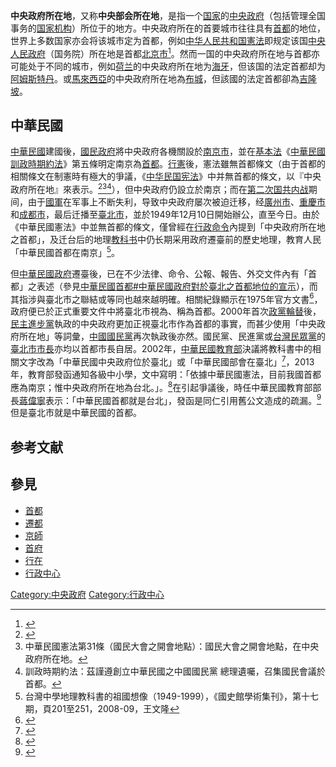 {{distinguish|首都}}

{{Self-contradictory|time=2021-06-09T09:33:05+00:00}}
{{globalize|time=2019-05-05T03:04:56+00:00}}
'''中央政府所在地'''，又称'''中央部会所在地'''，是指一个[[国家|国家]]的[[中央政府|中央政府]]（包括管理全国事务的[[国家机构|国家机构]]）所位于的地方。中央政府所在的首要城市往往具有[[首都|首都]]的地位，世界上多数国家亦会将该城市定为首都，例如[[中华人民共和国憲法|中华人民共和国憲法]]即规定该国[[中华人民共和国国务院|中央人民政府]]（国务院）所在地是首都[[北京市|北京市]]<ref>{{cite web |title=中華人民共和國行政區劃 |quote=在歷史上和習慣上，各省級行政區都有簡稱。省級人民政府駐地稱省會（首府），中央人民政府所在地是首都。北京是中國的首都。 |url=http://www.gov.cn/test/2005-06/15/content_18253.htm |date=2005-06-15 |accessdate=2009-08-13 |website=中國政府網 |archive-date=2010-07-23 |archive-url=https://web.archive.org/web/20100723031844/http://www.gov.cn/test/2005-06/15/content_18253.htm |dead-url=no }}</ref>。然而一国的中央政府所在地与首都亦可能处于不同的城市，例如[[荷兰|荷兰]]的中央政府所在地为[[海牙|海牙]]，但该国的法定首都却为[[阿姆斯特丹|阿姆斯特丹]]。或[[馬來西亞|馬來西亞]]的中央政府所在地為[[布城|布城]]，但該國的法定首都卻為[[吉隆坡|吉隆坡]]。

==中華民國 ==
[[中華民國|中華民國]]建國後，[[國民政府|國民政府]]將中央政府各機關設於[[南京市_(中華民國)|南京市]]，並在[[基本法|基本法]]《[[中華民國訓政時期約法|中華民國訓政時期約法]]》第五條明定南京為[[中華民國首都|首都]]。[[行憲|行憲]]後，憲法雖無首都條文（由于首都的相關條文在制憲時有極大的爭議，《[[中华民国宪法|中华民国宪法]]》中并無首都的條文，以『中央政府所在地』來表示。<ref>{{cite web|url=http://www.tvbs.com.tw/news/news_list.asp?no=kenneth20021104211752|title=首都在哪裏有解了　老師鬆口氣|publisher=TVBS|date=2002-11-04|author=黃韻玲　區國強　高智亮|accessdate=2012-11-02|archive-date=2021-01-24|archive-url=https://web.archive.org/web/20210124113202/https://www.tvbs.com.tw/news/news_list.asp?no=kenneth20021104211752|dead-url=no}}</ref><ref>中華民國憲法第31條（國民大會之開會地點）：國民大會之開會地點，在中央政府所在地。</ref><ref>訓政時期約法：茲謹遵創立中華民國之中國國民黨 總理遺囑，召集國民會議於首都。</ref>），但中央政府仍設立於南京；而在[[第二次国共内战|第二次国共内战]]期间，由于[[中華民國國軍|國軍]]在军事上不断失利，导致中央政府屡次被迫迁移，经[[广州市_(中華民國)|廣州市]]、[[重庆市_(中華民國)|重慶市]]和[[成都市|成都市]]，最后迁播至[[臺北市|臺北市]]，並於1949年12月10日開始辦公，直至今日。由於《中華民國憲法》中並無首都的條文，僅曾經在[[行政命令|行政命令]]內提到「中央政府所在地之首都」，及迁台后的地理[[教科书|教科书]]中仍长期采用政府遷臺前的歷史地理，教育人民「中華民國首都在南京」<ref>台灣中學地理教科書的祖國想像（1949-1999），《國史館學術集刊》，第十七期，頁201至251，2008-09，王文隆</ref>。

但[[中華民國政府|中華民國政府]]遷臺後，已在不少法律、命令、公報、報告、外交文件內有「首都」之表述（參見[[中華民國首都#中華民國政府對於臺北之首都地位的宣示|中華民國首都#中華民國政府對於臺北之首都地位的宣示]]），而其指涉與臺北市之聯結或等同也越來越明確。相關紀錄顯示在1975年官方文書<ref name="《中華民國史事紀要(初稿)》">{{cite book |author=中華民國史事紀要編輯委員會|title=《中華民國史事紀要》(初稿)，第1卷|date=1975|publisher=中華民國史料研究中心|location=臺灣|language=zh-tw|isbn=}}</ref>，政府便已於正式重要文件中將臺北市視為、稱為首都。2000年首次[[政黨輪替|政黨輪替]]後，[[民主進步黨|民主進步黨]]執政的中央政府更加正視臺北市作為首都的事實，而甚少使用「中央政府所在地」等詞彙，[[中國國民黨|中國國民黨]]再次執政後亦然。國民黨、民進黨或[[台灣民眾黨_(2019年)|台灣民眾黨]]的[[臺北市市長|臺北市市長]]亦均以首都市長自居。2002年，[[中華民國教育部|中華民國教育部]]決議將教科書中的相關文字改為「中華民國中央政府位於臺北」或「中華民國部會在臺北」<ref>{{cite web|title=教科書上首都 將正名「台北」|url=http://www.libertytimes.com.tw/2002/new/may/9/today-p3.htm|publisher=自由時報|date=2002-05-09|deadurl=yes|archiveurl=https://web.archive.org/web/20120204073735/http://www.libertytimes.com.tw/2002/new/may/9/today-p3.htm|archivedate=2012-02-04|accessdate=2012-11-02}}</ref>，2013年，教育部發函通知各級中小學，文中寫明：「依據中華民國憲法，目前我國首都應為南京；惟中央政府所在地為台北。」。<ref>{{cite web|title=教育部發公文 南京是首都|url=http://www.appledaily.com.tw/appledaily/article/headline/20131204/35482739/%E6%95%99%E8%82%B2%E9%83%A8%E7%99%BC%E5%85%AC%E6%96%87%E5%8D%97%E4%BA%AC%E6%98%AF%E9%A6%96%E9%83%BD|publisher=蘋果日報|date=2013-12-04|accessdate=2013-12-04|archive-date=2013-12-17|archive-url=https://web.archive.org/web/20131217181102/http://www.appledaily.com.tw/appledaily/article/headline/20131204/35482739/%E6%95%99%E8%82%B2%E9%83%A8%E7%99%BC%E5%85%AC%E6%96%87%E5%8D%97%E4%BA%AC%E6%98%AF%E9%A6%96%E9%83%BD|dead-url=no}}</ref>在引起爭議後，時任中華民國教育部部長[[蔣偉寧|蔣偉寧]]表示：「中華民國首都就是台北」，發函是同仁引用舊公文造成的疏漏。<ref>{{cite web|title=公文爭議　蔣偉寧：中華民國首都就是台北！|url=http://www.nownews.com/n/2013/12/04/1041746|publisher=今日新聞|date=2013-12-04|author=葉立斌|accessdate=2013-12-05|archive-date=2017-04-28|archive-url=https://web.archive.org/web/20170428015813/http://www.nownews.com/n/2013/12/04/1041746|dead-url=no}}</ref>但是{{来源请求|大部分的台灣人民認為}}臺北市就是中華民國的首都。

==参考文献==
{{Reflist}}

==參見==
{{Wikiquote}}
*[[首都|首都]]
*[[遷都|遷都]]
*[[京師|京師]]
*[[首府|首府]]
*[[行在|行在]]
*[[行政中心|行政中心]]

[[Category:中央政府|Category:中央政府]]
[[Category:行政中心|Category:行政中心]]